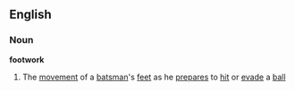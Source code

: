 ==English==
===Noun===
'''footwork'''
#The [[movement]] of a [[batsman]]'s [[feet]] as he [[prepare]]s to [[hit]] or [[evade]] a [[ball]]
